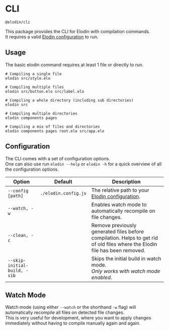 

# CLI

`@elodin/cli`

This package provides the CLI for Elodin with compilation commands.<br/>
It requires a valid [Elodin configuration](/docs/setup/configuration) to run.

## Usage

The basic elodin command requires at least 1 file or directly to run.

```shell
# Compiling a single file
elodin src/style.elo

# Compiling multiple files
elodin src/button.elo src/label.elo

# Compiling a whole directory (including sub directories)
elodin src

# Compiling multiple directories
elodin components pages

# Compiling a mix of files and directories
elodin components pages root.elo src/app.elo
```

## Configuration

The CLI comes with a set of configuration options.<br />
One can also use run `elodin --help` or `elodin -h` for a quick overview of all the configuration options.

| Option                       | Default              | Description                                                                                                                 |
| ---------------------------- | -------------------- | --------------------------------------------------------------------------------------------------------------------------- |
| `--config [path]`            | `./elodin.config.js` | The relative path to your [Elodin configuration](/docs/setup/configuration).                                                |
| `--watch, -w`                |                      | Enables watch mode to automatically recompile on file changes.                                                              |
| `--clean, -c`                |                      | Remove previously generated files before compilation. Helps to get rid of old files where the Elodin file has been removed. |
| `--skip-initial-build, -sib` |                      | Skips the initial build in watch mode.<br />_Only works with watch mode enabled_.                                           |

## Watch Mode

Watch mode (using either `--watch` or the shorthand `-w` flag) will automatically recompile all files on detected file changes.<br />
This is very useful for development, where you want to apply changes immediately without having to compile manually again and again.
